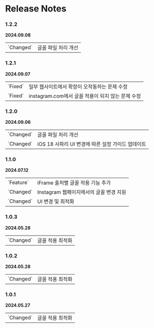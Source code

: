 
# Release Notes

### 1.2.2
**2024.09.08**
<br/>
<div className='border rounded-lg border-solid border-neutral-200 px-2 py-0 bg-neutral-50'>
    <table>
        <tbody>
            <tr className="block update">
                <td className="cat">`Changed`</td>
                <td className='text-sm'>글꼴 파일 처리 개선</td>
            </tr>
        </tbody>
    </table>
</div>

### 1.2.1
**2024.09.07**
<br/>
<div className='border rounded-lg border-solid border-neutral-200 px-2 py-0 bg-neutral-50'>
    <table>
        <tbody>
            <tr className="block fix">
                <td className="cat">`Fixed`</td>
                <td className='text-sm'>일부 웹사이트에서 확장이 오작동하는 문제 수정</td>
            </tr>
            <tr className="block fix">
                <td className="cat">`Fixed`</td>
                <td className='text-sm'>instagram.com에서 글꼴 적용이 되지 않는 문제 수정</td>
            </tr>
        </tbody>
    </table>
</div>

### 1.2.0
**2024.09.06**
<br/>
<div className='border rounded-lg border-solid border-neutral-200 px-2 py-0 bg-neutral-50'>
    <table>
        <tbody>
            <tr className="block update">
                <td className="cat">`Changed`</td>
                <td className='text-sm'>글꼴 파일 처리 개선</td>
            </tr>
            <tr className="block update">
                <td className="cat">`Changed`</td>
                <td className='text-sm'>iOS 18 사파리 UI 변경에 따른 설정 가이드 업데이트</td>
            </tr>
        </tbody>
    </table>
</div>

### 1.1.0
**2024.07.12**
<br/>
<div className='border rounded-lg border-solid border-neutral-200 px-2 py-0 bg-neutral-50'>
    <table>
        <tbody>
            <tr className="block feature">
                <td className="cat">`Feature`</td>
                <td className='text-sm'>iFrame 출처별 글꼴 적용 기능 추가</td>
            </tr>
            <tr style={{ height: '5px' }}></tr>
            <tr className="block update">
                <td className="cat">`Changed`</td>
                <td className='text-sm'>Instagram 웹페이지에서의 글꼴 변경 지원</td>
            </tr>
            <tr className="block update">
                <td className="cat">`Changed`</td>
                <td className='text-sm'>UI 변경 및 최적화</td>
            </tr>
        </tbody>
    </table>
</div>

### 1.0.3
**2024.05.28**
<br/>
<div className='border rounded-lg border-solid border-neutral-200 px-2 py-0 bg-neutral-50'>
    <table>
        <tbody>
            <tr className="block update">
                <td className="cat">`Changed`</td>
                <td className='text-sm'>글꼴 적용 최적화</td>
            </tr>
        </tbody>
    </table>
</div>

### 1.0.2
**2024.05.28**
<br/>
<div className='border rounded-lg border-solid border-neutral-200 px-2 py-0 bg-neutral-50'>
    <table>
        <tbody>
            <tr className="block update">
                <td className="cat">`Changed`</td>
                <td className='text-sm'>글꼴 적용 최적화</td>
            </tr>
        </tbody>
    </table>
</div>

### 1.0.1
**2024.05.27**
<br/>
<div className='border rounded-lg border-solid border-neutral-200 px-2 py-0 bg-neutral-50'>
    <table>
        <tbody>
            <tr className="block update">
                <td className="cat">`Changed`</td>
                <td className='text-sm'>글꼴 적용 최적화</td>
            </tr>
        </tbody>
    </table>
</div>
